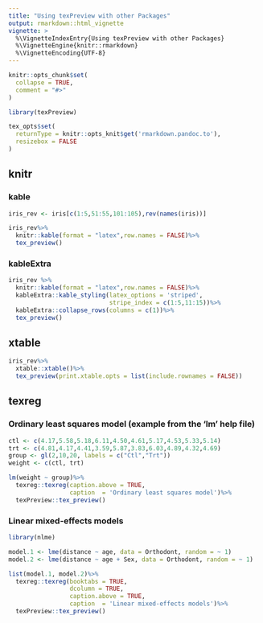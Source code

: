 ```yaml
---
title: "Using texPreview with other Packages"
output: rmarkdown::html_vignette
vignette: >
  %\VignetteIndexEntry{Using texPreview with other Packages}
  %\VignetteEngine{knitr::rmarkdown}
  %\VignetteEncoding{UTF-8}
---
```


```r
knitr::opts_chunk$set(
  collapse = TRUE,
  comment = "#>"
)
```

```r
library(texPreview)

tex_opts$set(
  returnType = knitr::opts_knit$get('rmarkdown.pandoc.to'),
  resizebox = FALSE
)

```

## knitr

### kable

```r

iris_rev <- iris[c(1:5,51:55,101:105),rev(names(iris))]

iris_rev%>%
  knitr::kable(format = "latex",row.names = FALSE)%>%
  tex_preview()

```

### kableExtra

```r

iris_rev %>%
  knitr::kable(format = "latex",row.names = FALSE)%>%
  kableExtra::kable_styling(latex_options = 'striped',
                            stripe_index = c(1:5,11:15))%>%
  kableExtra::collapse_rows(columns = c(1))%>%
  tex_preview()

```

## xtable

```r

iris_rev%>%
  xtable::xtable()%>%
  tex_preview(print.xtable.opts = list(include.rownames = FALSE))

```


## texreg

### Ordinary least squares model (example from the 'lm' help file)

```r

ctl <- c(4.17,5.58,5.18,6.11,4.50,4.61,5.17,4.53,5.33,5.14)
trt <- c(4.81,4.17,4.41,3.59,5.87,3.83,6.03,4.89,4.32,4.69)
group <- gl(2,10,20, labels = c("Ctl","Trt"))
weight <- c(ctl, trt)

lm(weight ~ group)%>%
  texreg::texreg(caption.above = TRUE,
                 caption  = 'Ordinary least squares model')%>%
  texPreview::tex_preview()

```

### Linear mixed-effects models

```r

library(nlme)

model.1 <- lme(distance ~ age, data = Orthodont, random = ~ 1)
model.2 <- lme(distance ~ age + Sex, data = Orthodont, random = ~ 1)

list(model.1, model.2)%>%
  texreg::texreg(booktabs = TRUE, 
                 dcolumn = TRUE,
                 caption.above = TRUE,
                 caption  = 'Linear mixed-effects models')%>%
  texPreview::tex_preview()

```
